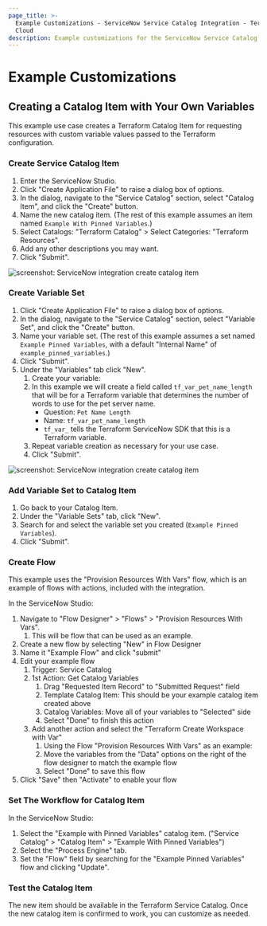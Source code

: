 ```yaml
---
page_title: >-
  Example Customizations - ServiceNow Service Catalog Integration - Terraform
  Cloud
description: Example customizations for the ServiceNow Service Catalog Integration.
---
```


# Example Customizations

## Creating a Catalog Item with Your Own Variables

This example use case creates a Terraform Catalog Item for requesting resources
with custom variable values passed to the Terraform configuration.

### Create Service Catalog Item

1. Enter the ServiceNow Studio.
1. Click "Create Application File" to raise a dialog box of options.
1. In the dialog, navigate to the "Service Catalog" section, select "Catalog Item", and click the "Create" button.
1. Name the new catalog item. (The rest of this example assumes an item named `Example With Pinned Variables`.)
1. Select Catalogs: "Terraform Catalog" > Select Categories: "Terraform Resources".
1. Add any other descriptions you may want.
1. Click "Submit".

![screenshot: ServiceNow integration create catalog item](/img/docs/service-now-create-catalog-item.png)

### Create Variable Set

1. Click "Create Application File" to raise a dialog box of options.
1. In the dialog, navigate to the "Service Catalog" section, select "Variable Set", and click the "Create" button.
1. Name your variable set. (The rest of this example assumes a set named `Example Pinned Variables`, with a default "Internal Name" of `example_pinned_variables`.)
1. Click "Submit".
1. Under the "Variables" tab click "New".
   1. Create your variable:
   1. In this example we will create a field called `tf_var_pet_name_length` that will be for a Terraform variable that determines the number of words to use for the pet server name.
      - Question: `Pet Name Length`
      - Name: `tf_var_pet_name_length`
      - `tf_var_` tells the Terraform ServiceNow SDK that this is a Terraform variable.
   1. Repeat variable creation as necessary for your use case.
   1. Click "Submit".

![screenshot: ServiceNow integration create catalog item](/img/docs/service-now-create-var-set.png)

### Add Variable Set to Catalog Item

1. Go back to your Catalog Item.
1. Under the "Variable Sets" tab, click "New".
1. Search for and select the variable set you created (`Example Pinned Variables`).
1. Click "Submit".

### Create Flow

This example uses the "Provision Resources With Vars" flow, which is an example of flows with actions, included with the integration.

In the ServiceNow Studio:

1. Navigate to "Flow Designer" > "Flows" > "Provision Resources With Vars".
   1. This will be flow that can be used as an example.
1. Create a new flow by selecting "New" in Flow Designer
1. Name it "Example Flow" and click "submit"
1. Edit your example flow
   1. Trigger: Service Catalog
   1. 1st Action: Get Catalog Variables
      1. Drag "Requested Item Record" to "Submitted Request" field
      1. Template Catalog Item: This should be your example catalog item created above
      1. Catalog Variables: Move all of your variables to "Selected" side
      1. Select "Done" to finish this action
   1. Add another action and select the "Terraform Create Workspace with Var"
      1. Using the Flow "Provision Resources With Vars" as an example:
      1. Move the variables from the "Data" options on the right of the flow designer to match the example flow
      1. Select "Done" to save this flow
1. Click "Save" then "Activate" to enable your flow

### Set The Workflow for Catalog Item

In the ServiceNow Studio:

1. Select the "Example with Pinned Variables" catalog item. ("Service Catalog" > "Catalog Item" > "Example With Pinned Variables")
1. Select the "Process Engine" tab.
1. Set the "Flow" field by searching for the "Example Pinned Variables" flow and clicking "Update".

### Test the Catalog Item

The new item should be available in the Terraform Service Catalog. Once the new catalog item is confirmed to work, you can customize as needed.
